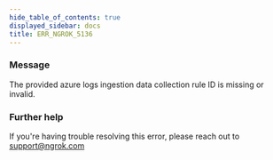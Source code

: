 ```yaml
---
hide_table_of_contents: true
displayed_sidebar: docs
title: ERR_NGROK_5136
---
```


### Message

The provided azure logs ingestion data collection rule ID is missing or invalid.

### Further help

If you're having trouble resolving this error, please reach out to [support@ngrok.com](mailto:support@ngrok.com?subject=Help%20with%20ERR_NGROK_5136)
